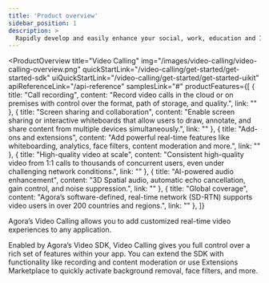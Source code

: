 ```yaml
---
title: 'Product overview'
sidebar_position: 1
description: >
  Rapidly develop and easily enhance your social, work, education and IoT apps with face-to-face interaction.
---
```



<ProductOverview
  title="Video Calling"
  img="/images/video-calling/video-calling-overview.png"
  quickStartLink="/video-calling/get-started/get-started-sdk"
  uiQuickStartLink="/video-calling/get-started/get-started-uikit"
  apiReferenceLink="/api-reference"
  samplesLink="#"
  productFeatures={[
    {
      title: "Call recording",
      content: "Record video calls in the cloud or on premises with control over the format, path of storage, and quality.",
      link: ""
    },
    {
      title: "Screen sharing and collaboration",
      content: "Enable screen sharing or interactive whiteboards that allow users to draw, annotate, and share content from multiple devices simultaneously.",
      link: ""
    },
    {
      title: "Add-ons and extensions",
      content: "Add powerful real-time features like whiteboarding, analytics, face filters, content moderation and more.",
      link: ""
    },
    {
      title: "High-quality video at scale",
      content: "Consistent high-quality video from 1:1 calls to thousands of concurrent users, even under challenging network conditions.",
      link: ""
    },
    {
      title: "AI-powered audio enhancement",
      content: "3D Spatial audio, automatic echo cancellation, gain control, and noise suppression.",
      link: ""
    },
    {
      title: "Global coverage",
      content: "Agora’s software-defined, real-time network (SD-RTN) supports video users in over 200 countries and regions.",
      link: ""
    },
  ]}

>

Agora’s Video Calling allows you to add customized real-time video experiences to any application. 

Enabled by Agora’s Video SDK, Video Calling gives you full control over a rich set of features within your app. You can extend the SDK with functionality like recording and content moderation or use Extensions Marketplace to quickly activate background removal, face filters, and more.

</ProductOverview>